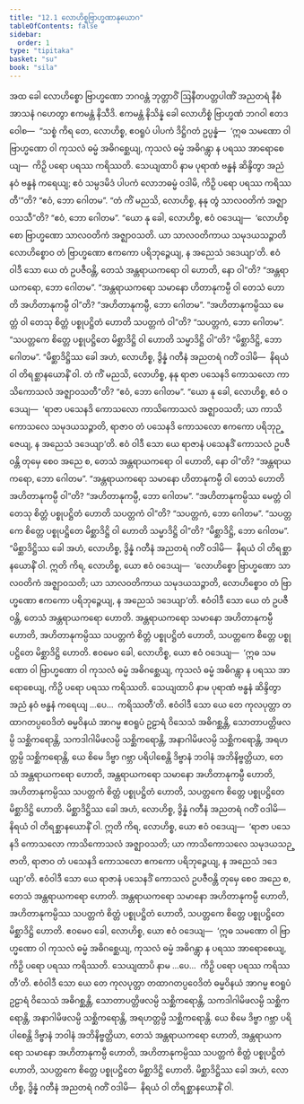 ```yaml
---
title: "12.1 လောဟိစ္စဗြာဟ္မဏာနုယောဂ"
tableOfContents: false
sidebar:
  order: 1
type: "tipitaka"
basket: "su"
book: "sila"
---
```



<DynamicBreadcrumb />

<Division number="509" book="sila">

<Paragraph number="874" book="sila">
အထ ခေါ လောဟိစ္စော ဗြာဟ္မဏော ဘဂဝန္တံ ဘုတ္တာဝိံ ဩနီတပတ္တပါဏိံ အညတရံ နီစံ အာသနံ ဂဟေတွာ ဧကမန္တံ နိသီဒိ. ဧကမန္တံ နိသိန္နံ ခေါ လောဟိစ္စံ ဗြာဟ္မဏံ ဘဂဝါ ဧတဒဝေါစ—  “သစ္စံ ကိရ တေ, လောဟိစ္စ, ဧဝရူပံ ပါပကံ ဒိဋ္ဌိဂတံ ဥပ္ပန္နံ—  ‘ဣဓ သမဏော ဝါ ဗြာဟ္မဏော ဝါ ကုသလံ ဓမ္မံ အဓိဂစ္ဆေယျ, ကုသလံ ဓမ္မံ အဓိဂန္တွာ န ပရဿ အာရောစေယျ—  ကိဉှိ ပရော ပရဿ ကရိဿတိ. သေယျထာပိ နာမ ပုရာဏံ ဗန္ဓနံ ဆိန္ဒိတွာ အညံ နဝံ ဗန္ဓနံ ကရေယျ; ဧဝံ သမ္ပဒမိဒံ ပါပကံ လောဘဓမ္မံ ဝဒါမိ, ကိဉှိ ပရော ပရဿ ကရိဿတီ’”တိ? “ဧဝံ, ဘော ဂေါတမ”. “တံ ကိံ မညသိ, လောဟိစ္စ, နနု တွံ သာလဝတိကံ အဇ္ဈာဝသသီ”တိ? “ဧဝံ, ဘော ဂေါတမ”. “ယော နု ခေါ, လောဟိစ္စ, ဧဝံ ဝဒေယျ—  ‘လောဟိစ္စော ဗြာဟ္မဏော သာလဝတိကံ အဇ္ဈာဝသတိ. ယာ သာလဝတိကာယ သမုဒယသဉ္ဇာတိ လောဟိစ္စောဝ တံ ဗြာဟ္မဏော ဧကကော ပရိဘုဉ္ဇေယျ, န အညေသံ ဒဒေယျာ’တိ. ဧဝံ ဝါဒီ သော ယေ တံ ဥပဇီဝန္တိ, တေသံ အန္တရာယကရော ဝါ ဟောတိ, နော ဝါ”တိ?
</Paragraph>

<Paragraph number="875" book="sila">
“အန္တရာယကရော, ဘော ဂေါတမ”. “အန္တရာယကရော သမာနော ဟိတာနုကမ္ပီ ဝါ တေသံ ဟောတိ အဟိတာနုကမ္ပီ ဝါ”တိ? “အဟိတာနုကမ္ပီ, ဘော ဂေါတမ”. “အဟိတာနုကမ္ပိဿ မေတ္တံ ဝါ တေသု စိတ္တံ ပစ္စုပဋ္ဌိတံ ဟောတိ သပတ္တကံ ဝါ”တိ? “သပတ္တကံ, ဘော ဂေါတမ”. “သပတ္တကေ စိတ္တေ ပစ္စုပဋ္ဌိတေ မိစ္ဆာဒိဋ္ဌိ ဝါ ဟောတိ သမ္မာဒိဋ္ဌိ ဝါ”တိ? “မိစ္ဆာဒိဋ္ဌိ, ဘော ဂေါတမ”. “မိစ္ဆာဒိဋ္ဌိဿ ခေါ အဟံ, လောဟိစ္စ, ဒွိန္နံ ဂတီနံ အညတရံ ဂတိံ ဝဒါမိ—  နိရယံ ဝါ တိရစ္ဆာနယောနိံ ဝါ.
</Paragraph>

</Division>
<Division number="510" book="sila">

<Paragraph number="876" book="sila">
တံ ကိံ မညသိ, လောဟိစ္စ, နနု ရာဇာ ပသေနဒိ ကောသလော ကာသိကောသလံ အဇ္ဈာဝသတီ”တိ? “ဧဝံ, ဘော ဂေါတမ”. “ယော နု ခေါ, လောဟိစ္စ, ဧဝံ ဝဒေယျ—  ‘ရာဇာ ပသေနဒိ ကောသလော ကာသိကောသလံ အဇ္ဈာဝသတိ; ယာ ကာသိကောသလေ သမုဒယသဉ္ဇာတိ, ရာဇာဝ တံ ပသေနဒိ ကောသလော ဧကကော ပရိဘုဉ္ဇေယျ, န အညေသံ ဒဒေယျာ’တိ. ဧဝံ ဝါဒီ သော ယေ ရာဇာနံ ပသေနဒိံ ကောသလံ ဥပဇီဝန္တိ တုမှေ စေဝ အညေ စ, တေသံ အန္တရာယကရော ဝါ ဟောတိ, နော ဝါ”တိ?
</Paragraph>

<Paragraph number="877" book="sila">
“အန္တရာယကရော, ဘော ဂေါတမ”. “အန္တရာယကရော သမာနော ဟိတာနုကမ္ပီ ဝါ တေသံ ဟောတိ အဟိတာနုကမ္ပီ ဝါ”တိ? “အဟိတာနုကမ္ပီ, ဘော ဂေါတမ”. “အဟိတာနုကမ္ပိဿ မေတ္တံ ဝါ တေသု စိတ္တံ ပစ္စုပဋ္ဌိတံ ဟောတိ သပတ္တကံ ဝါ”တိ? “သပတ္တကံ, ဘော ဂေါတမ”. “သပတ္တကေ စိတ္တေ ပစ္စုပဋ္ဌိတေ မိစ္ဆာဒိဋ္ဌိ ဝါ ဟောတိ သမ္မာဒိဋ္ဌိ ဝါ”တိ? “မိစ္ဆာဒိဋ္ဌိ, ဘော ဂေါတမ”. “မိစ္ဆာဒိဋ္ဌိဿ ခေါ အဟံ, လောဟိစ္စ, ဒွိန္နံ ဂတီနံ အညတရံ ဂတိံ ဝဒါမိ—  နိရယံ ဝါ တိရစ္ဆာနယောနိံ ဝါ.
</Paragraph>

</Division>
<Division number="511" book="sila">

<Paragraph number="878" book="sila">
ဣတိ ကိရ, လောဟိစ္စ, ယော ဧဝံ ဝဒေယျ—  ‘လောဟိစ္စော ဗြာဟ္မဏော သာလဝတိကံ အဇ္ဈာဝသတိ; ယာ သာလဝတိကာယ သမုဒယသဉ္ဇာတိ, လောဟိစ္စောဝ တံ ဗြာဟ္မဏော ဧကကော ပရိဘုဉ္ဇေယျ, န အညေသံ ဒဒေယျာ’တိ. ဧဝံဝါဒီ သော ယေ တံ ဥပဇီဝန္တိ, တေသံ အန္တရာယကရော ဟောတိ. အန္တရာယကရော သမာနော အဟိတာနုကမ္ပီ ဟောတိ, အဟိတာနုကမ္ပိဿ သပတ္တကံ စိတ္တံ ပစ္စုပဋ္ဌိတံ ဟောတိ, သပတ္တကေ စိတ္တေ ပစ္စုပဋ္ဌိတေ မိစ္ဆာဒိဋ္ဌိ ဟောတိ. ဧဝမေဝ ခေါ, လောဟိစ္စ, ယော ဧဝံ ဝဒေယျ—  ‘ဣဓ သမဏော ဝါ ဗြာဟ္မဏော ဝါ ကုသလံ ဓမ္မံ အဓိဂစ္ဆေယျ, ကုသလံ ဓမ္မံ အဓိဂန္တွာ န ပရဿ အာရောစေယျ, ကိဉှိ ပရော ပရဿ ကရိဿတိ. သေယျထာပိ နာမ ပုရာဏံ ဗန္ဓနံ ဆိန္ဒိတွာ အညံ နဝံ ဗန္ဓနံ ကရေယျ …ပေ…  ကရိဿတီ’တိ. ဧဝံဝါဒီ သော ယေ တေ ကုလပုတ္တာ တထာဂတပ္ပဝေဒိတံ ဓမ္မဝိနယံ အာဂမ္မ ဧဝရူပံ ဥဠာရံ ဝိသေသံ အဓိဂစ္ဆန္တိ, သောတာပတ္တိဖလမ္ပိ သစ္ဆိကရောန္တိ, သကဒါဂါမိဖလမ္ပိ သစ္ဆိကရောန္တိ, အနာဂါမိဖလမ္ပိ သစ္ဆိကရောန္တိ, အရဟတ္တမ္ပိ သစ္ဆိကရောန္တိ, ယေ စိမေ ဒိဗ္ဗာ ဂဗ္ဘာ ပရိပါစေန္တိ ဒိဗ္ဗာနံ ဘဝါနံ အဘိနိဗ္ဗတ္တိယာ, တေသံ အန္တရာယကရော ဟောတိ, အန္တရာယကရော သမာနော အဟိတာနုကမ္ပီ ဟောတိ, အဟိတာနုကမ္ပိဿ သပတ္တကံ စိတ္တံ ပစ္စုပဋ္ဌိတံ ဟောတိ, သပတ္တကေ စိတ္တေ ပစ္စုပဋ္ဌိတေ မိစ္ဆာဒိဋ္ဌိ ဟောတိ. မိစ္ဆာဒိဋ္ဌိဿ ခေါ အဟံ, လောဟိစ္စ, ဒွိန္နံ ဂတီနံ အညတရံ ဂတိံ ဝဒါမိ—  နိရယံ ဝါ တိရစ္ဆာနယောနိံ ဝါ.
</Paragraph>

</Division>
<Division number="512" book="sila">

<Paragraph number="879" book="sila">
ဣတိ ကိရ, လောဟိစ္စ, ယော ဧဝံ ဝဒေယျ—  ‘ရာဇာ ပသေနဒိ ကောသလော ကာသိကောသလံ အဇ္ဈာဝသတိ; ယာ ကာသိကောသလေ သမုဒယသဉ္ဇာတိ, ရာဇာဝ တံ ပသေနဒိ ကောသလော ဧကကော ပရိဘုဉ္ဇေယျ, န အညေသံ ဒဒေယျာ’တိ. ဧဝံဝါဒီ သော ယေ ရာဇာနံ ပသေနဒိံ ကောသလံ ဥပဇီဝန္တိ တုမှေ စေဝ အညေ စ, တေသံ အန္တရာယကရော ဟောတိ. အန္တရာယကရော သမာနော အဟိတာနုကမ္ပီ ဟောတိ, အဟိတာနုကမ္ပိဿ သပတ္တကံ စိတ္တံ ပစ္စုပဋ္ဌိတံ ဟောတိ, သပတ္တကေ စိတ္တေ ပစ္စုပဋ္ဌိတေ မိစ္ဆာဒိဋ္ဌိ ဟောတိ. ဧဝမေဝ ခေါ, လောဟိစ္စ, ယော ဧဝံ ဝဒေယျ—  ‘ဣဓ သမဏော ဝါ ဗြာဟ္မဏော ဝါ ကုသလံ ဓမ္မံ အဓိဂစ္ဆေယျ, ကုသလံ ဓမ္မံ အဓိဂန္တွာ န ပရဿ အာရောစေယျ, ကိဉှိ ပရော ပရဿ ကရိဿတိ. သေယျထာပိ နာမ …ပေ…  ကိဉှိ ပရော ပရဿ ကရိဿတီ’တိ. ဧဝံဝါဒီ သော ယေ တေ ကုလပုတ္တာ တထာဂတပ္ပဝေဒိတံ ဓမ္မဝိနယံ အာဂမ္မ ဧဝရူပံ ဥဠာရံ ဝိသေသံ အဓိဂစ္ဆန္တိ, သောတာပတ္တိဖလမ္ပိ သစ္ဆိကရောန္တိ, သကဒါဂါမိဖလမ္ပိ သစ္ဆိကရောန္တိ, အနာဂါမိဖလမ္ပိ သစ္ဆိကရောန္တိ, အရဟတ္တမ္ပိ သစ္ဆိကရောန္တိ. ယေ စိမေ ဒိဗ္ဗာ ဂဗ္ဘာ ပရိပါစေန္တိ ဒိဗ္ဗာနံ ဘဝါနံ အဘိနိဗ္ဗတ္တိယာ, တေသံ အန္တရာယကရော ဟောတိ, အန္တရာယကရော သမာနော အဟိတာနုကမ္ပီ ဟောတိ, အဟိတာနုကမ္ပိဿ သပတ္တကံ စိတ္တံ ပစ္စုပဋ္ဌိတံ ဟောတိ, သပတ္တကေ စိတ္တေ ပစ္စုပဋ္ဌိတေ မိစ္ဆာဒိဋ္ဌိ ဟောတိ. မိစ္ဆာဒိဋ္ဌိဿ ခေါ အဟံ, လောဟိစ္စ, ဒွိန္နံ ဂတီနံ အညတရံ ဂတိံ ဝဒါမိ—  နိရယံ ဝါ တိရစ္ဆာနယောနိံ ဝါ.
</Paragraph>
</Division>
